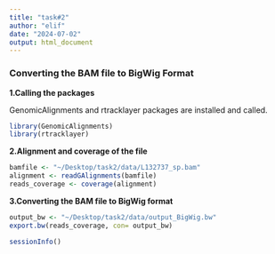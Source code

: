 ```yaml
---
title: "task#2"
author: "elif"
date: "2024-07-02"
output: html_document
---
```


### **Converting the BAM file to BigWig Format**

**1.Calling the packages**

GenomicAlignments and rtracklayer packages are installed and called.

```r
library(GenomicAlignments)
library(rtracklayer)
```

**2.Alignment and coverage of the file**

```r
bamfile <- "~/Desktop/task2/data/L132737_sp.bam"
alignment <- readGAlignments(bamfile)
reads_coverage <- coverage(alignment)

```

**3.Converting the BAM file to BigWig format**

```r
output_bw <- "~/Desktop/task2/data/output_BigWig.bw"
export.bw(reads_coverage, con= output_bw)

sessionInfo()
```

